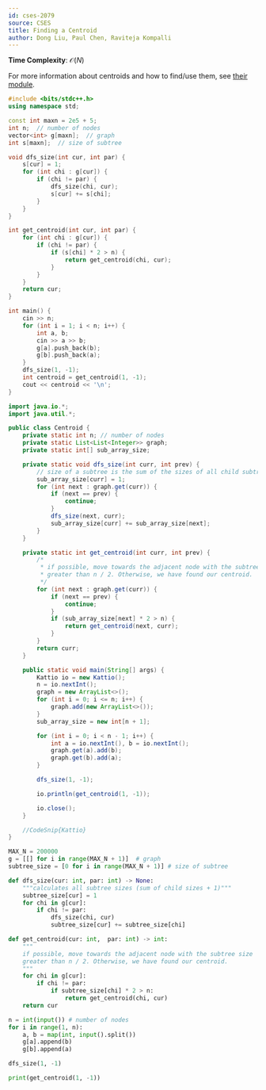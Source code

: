 ```yaml
---
id: cses-2079
source: CSES
title: Finding a Centroid
author: Dong Liu, Paul Chen, Raviteja Kompalli
---
```


**Time Complexity**: $\mathcal O(N)$

For more information about centroids and how to find/use them, see
[their module](/plat/centroid).

<LanguageSection>

<CPPSection>

```cpp
#include <bits/stdc++.h>
using namespace std;

const int maxn = 2e5 + 5;
int n;  // number of nodes
vector<int> g[maxn];  // graph
int s[maxn];  // size of subtree

void dfs_size(int cur, int par) {
	s[cur] = 1;
	for (int chi : g[cur]) {
		if (chi != par) {
			dfs_size(chi, cur);
			s[cur] += s[chi];
		}
	}
}

int get_centroid(int cur, int par) {
	for (int chi : g[cur]) {
		if (chi != par) {
			if (s[chi] * 2 > n) {
				return get_centroid(chi, cur);
			}
		}
	}
	return cur;
}

int main() {
	cin >> n;
	for (int i = 1; i < n; i++) {
		int a, b;
		cin >> a >> b;
		g[a].push_back(b);
		g[b].push_back(a);
	}
	dfs_size(1, -1);
	int centroid = get_centroid(1, -1);
	cout << centroid << '\n';
}
```

</CPPSection>

<JavaSection>

```java 
import java.io.*;
import java.util.*;

public class Centroid {
	private static int n; // number of nodes
	private static List<List<Integer>> graph;
	private static int[] sub_array_size;

	private static void dfs_size(int curr, int prev) {
		// size of a subtree is the sum of the sizes of all child subtrees + 1.
		sub_array_size[curr] = 1;
		for (int next : graph.get(curr)) {
			if (next == prev) {
				continue;
			}
			dfs_size(next, curr);
			sub_array_size[curr] += sub_array_size[next];
		}
	}

	private static int get_centroid(int curr, int prev) {
		/*
		 * if possible, move towards the adjacent node with the subtree size
		 * greater than n / 2. Otherwise, we have found our centroid.
		 */
		for (int next : graph.get(curr)) {
			if (next == prev) {
				continue;
			}
			if (sub_array_size[next] * 2 > n) {
				return get_centroid(next, curr);
			}
		}
		return curr;
	}

	public static void main(String[] args) {
		Kattio io = new Kattio();
		n = io.nextInt();
		graph = new ArrayList<>();
		for (int i = 0; i <= n; i++) {
			graph.add(new ArrayList<>());
		}
		sub_array_size = new int[n + 1];

		for (int i = 0; i < n - 1; i++) {
			int a = io.nextInt(), b = io.nextInt();
			graph.get(a).add(b);
			graph.get(b).add(a);
		}

		dfs_size(1, -1);

		io.println(get_centroid(1, -1));

		io.close();
	}

	//CodeSnip{Kattio}
}
```

</JavaSection>
	
<PySection>

```py
MAX_N = 200000
g = [[] for i in range(MAX_N + 1)]  # graph
subtree_size = [0 for i in range(MAX_N + 1)] # size of subtree

def dfs_size(cur: int, par: int) -> None:
	"""calculates all subtree sizes (sum of child sizes + 1)"""
	subtree_size[cur] = 1
	for chi in g[cur]:
		if chi != par:
			dfs_size(chi, cur)
			subtree_size[cur] += subtree_size[chi]

def get_centroid(cur: int,  par: int) -> int:
	"""
	if possible, move towards the adjacent node with the subtree size
	greater than n / 2. Otherwise, we have found our centroid.
	"""
	for chi in g[cur]:
		if chi != par:
			if subtree_size[chi] * 2 > n:
				return get_centroid(chi, cur)
	return cur

n = int(input()) # number of nodes
for i in range(1, n):
	a, b = map(int, input().split())
	g[a].append(b)
	g[b].append(a)

dfs_size(1, -1)

print(get_centroid(1, -1))
```
</PySection>

</LanguageSection>
